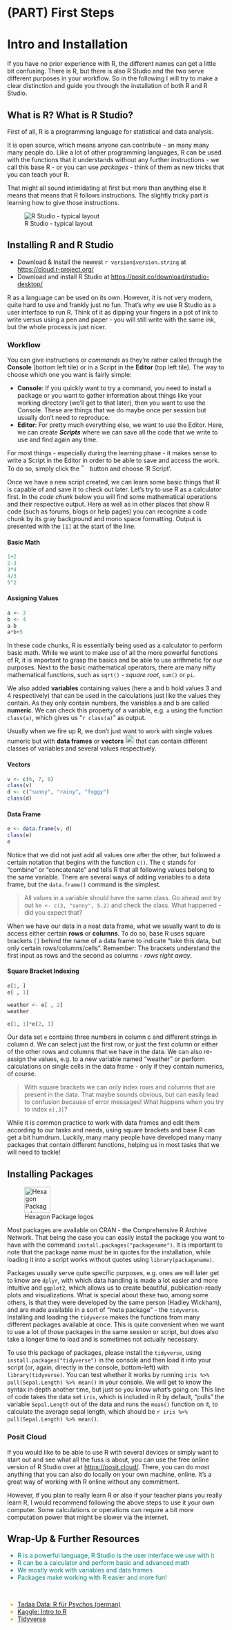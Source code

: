 
# (PART) First Steps {-}

# Intro and Installation

```{=html}
<script src="https://kit.fontawesome.com/0e67562c4f.js" crossorigin="anonymous"></script>
<!-- <link rel="stylesheet" href="./img/fontawesome.min.css"> -->
```

If you have no prior experience with R, the different names can get a little bit confusing.
There is R, but there is also R Studio and the two serve different purposes in your workflow.
So in the following I will try to make a clear distinction and guide you through the installation of both R and R Studio.


## What is R? What is R Studio?

First of all, R is a programming language for statistical and data analysis.

It is open source, which means anyone can contribute - an many many many people do.
Like a lot of other programming languages, R can be used with the functions that it understands without any further instructions - we call this base R - or you can use _packages_ - think of them as new tricks that you can teach your R.

That might all sound intimidating at first but more than anything else it means that means that R follows instructions.
The slightly tricky part is learning how to give those instructions.

![R Studio - typical layout](./img/rstudio.png)

## Installing R and R Studio

- Download & Install the newest `r version$version.string` at [https://cloud.r-project.org/](https://cloud.r-project.org/){target="_blank"}
- Download and install R Studio at [https://posit.co/download/rstudio-desktop/](https://posit.co/download/rstudio-desktop/){target="_blank"}

R as a language can be used on its own.
However, it is not very modern, quite hard to use and frankly just no fun.
That's why we use R Studio as a user interface to run R.
Think of it as dipping your fingers in a pot of ink to write versus using a pen and paper - you will still write with the same ink, but the whole process is just nicer.

### Workflow

You can give instructions or *commands* as they're rather called through the **Console** (bottom left tile) or in a Script in the **Editor** (top left tile).
The way to choose which one you want is fairly simple:

-   **Console**: If you quickly want to try a command, you need to install a package or you want to gather information about things like your working directory (we'll get to that later), then you want to use the Console. These are things that we do maybe once per session but usually don't need to reproduce.
-   **Editor**: For pretty much everything else, we want to use the Editor. Here, we can create ***Scripts*** where we can save all the code that we write to use and find again any time.

For most things - especially during the learning phase - it makes sense to write a Script in the Editor in order to be able to save and access the work.
To do so, simply click the !["New Script" button](./img/newfile.png){#id .class width=auto height=16px} button and choose 'R Script'.

Once we have a new script created, we can learn some basic things that R is capable of and save it to check out later.
Let's try to use R as a calculator first. 
In the _code chunk_ below you will find some mathematical operations and their respective output.
Here as well as in other places that show R code (such as forums, blogs or help pages) you can recognize a code chunk by its gray background and mono space formatting. 
Output is presented with the `[1]` at the start of the line.

#### Basic Math {-}

```r
1+2 
2-3
3*4
4/3
5^2
```

#### Assigning Values {-}

```r
a <- 3
b <- 4
a-b
a*b+5
```

In these code chunks, R is essentially being used as a calculator to perform basic math.
While we want to make use of all the more powerful functions of R, it is important to grasp the basics and be able to use arithmetic for our purposes.
Next to the basic mathematical operators, there are many nifty mathematical functions, such as `sqrt()` - _square root_, `sum()` or `pi`. 

We also added **variables** containing values (here a and b hold values 3 and 4 respectively) that can be used in the calculations just like the values they contain.
As they only contain numbers, the variables a and b are called **numeric**.
We can check this property of a variable, e.g. `a` using the function `class(a)`, which gives us "`r class(a)`" as output.

Usually when we fire up R, we don't just want to work with single values numeric but with **data frames** or **vectors** ![Vector](./img/vector.png){#id .class width=auto height=20px} that can contain different classes of variables and several values respectively.

#### Vectors{-}

```r
v <- c(6, 7, 8)
class(v)
d <- c("sunny", "rainy", "foggy")
class(d)
```

#### Data Frame {-}

```r
e <- data.frame(v, d)
class(e)
e
```

Notice that we did not just add all values one after the other, but followed a certain notation that begins with the function `c()`.
The c stands for "combine" or "concatenate" and tells R that all following values belong to the same variable.
There are several ways of adding variables to a data frame, but the `data.frame()` command is the simplest.

<!-- ::: {.awesomeblock data-latex="[lightgray]{2pt}{\faLightbulb[regular]}{violet}"} -->
> All values in a variable should have the same class. 
> Go ahead and try out `hm <- c(3, "sunny", 5.2)` and check the class. 
> What happened - did you expect that?


When we have our data in a neat data frame, what we usually want to do is access either certain **rows** or **columns**.
To do so, base R uses square brackets `[]` behind the name of a data frame to indicate "take this data, but only certain rows/columns/cells".
Remember: The brackets understand the first input as rows and the second as columns - _rows right away_.

#### Square Bracket Indexing {-}

```r
e[1, ]
e[ , 1]

weather <- e[ , 2]
weather

e[1, 1]*e[2, 1]
```

Our data set `e` contains three numbers in column c and different strings in column d.
We can select just the first row, or just the first column or either of the other rows and columns that we have in the data.
We can also re-assign the values, e.g. to a new variable named "weather" or perform calculations on single cells in the data frame - only if they contain numerics, of course.

<!-- ::: {.awesomeblock data-latex="[lightgray]{2pt}{\faLightbulb[regular]}{violet}"} -->
> With square brackets we can only index rows and columns that are present in the data.
> That maybe sounds obvious, but can easily lead to confusion because of error messages! 
> What happens when you try to index `e[,3]`?


While it is common practice to work with data frames and edit them according to our tasks and needs, using square brackets and base R can get a bit humdrum.
Luckily, many many people have developed many many packages that contain different functions, helping us in most tasks that we will need to tackle! 

## Installing Packages 

![Hexagon Package logos](./img/hexagons.png){height=60px}

Most packages are available on CRAN - the Comprehensive R Archive Network.
That being the case you can easily install the package you want to have with the command `install.packages("packagename")`.
It is important to note that the package name must be in quotes for the installation, while loading it into a script works without quotes using `library(packagename)`.

Packages usually serve quite specific purposes, e.g. ones we will later get to know are `dplyr`, with which data handling is made a lot easier and more intuitive and `ggplot2`, which allows us to create beautiful, publication-ready plots and visualizations.
What is special about these two, among some others, is that they were developed by the same person (Hadley Wickham), and are made available in a sort of "meta package" - the `tidyverse`. 
Installing and loading the `tidyverse` makes the functions from many different packages available at once.
This is quite convenient when we want to use a lot of those packages in the same session or script, but does also take a longer time to load and is sometimes not actually necessary.

To use this package of packages, please install the `tidyverse`, using `install.packages("tidyverse")` in the console and then load it into your script (or, again, directly in the console, bottom-left) with `library(tidyverse)`.
You can test whether it works by running `iris %>% pull(Sepal.Length) %>% mean()` in your console.
We will get to know the syntax in depth another time, but just so you know what's going on:
This line of code takes the data set `iris`, which is included in R by default, "pulls" the variable `Sepal.Length` out of the data and runs the `mean()` function on it, to calculate the average sepal length, which should be `r iris %>% pull(Sepal.Length) %>% mean()`.

### Posit Cloud {-}

If you would like to be able to use R with several devices or simply want to start out and see what all the fuss is about, you can use the free online version of R Studio over at [https://posit.cloud/](https://posit.cloud/){target="_blank"}.
There, you can do most anything that you can also do locally on your own machine, online.
It's a great way of working with R online without any commitment.

However, if you plan to really learn R or also if your teacher plans you really learn R, I would recommend following the above steps to use it your own computer.
Some calculations or operations can require a bit more computation power that might be slower via the internet.


## Wrap-Up & Further Resources {-}

<i class="fa-solid fa-anchor" style="color: teal;"></i>
<ul style="color: teal;"> 
<li> R is a powerful language, R Studio is the user interface we use with it</li>
<li> R can be a calculator and perform basic and advanced math</li>
<li> We mostly work with variables and data frames </li>
<li> Packages make working with R easier and more fun!</li>
</ul>

<br>

<i class="fa-solid fa-book" style="color: orange;"></i>
<ul style="color: orange;">
<li> [Tadaa Data: R für Psychos (german)](https://r-intro.tadaa-data.de/index.html){target="_blank"} </li>
<li> [Kaggle: Intro to R](https://www.kaggle.com/code/hamelg/intro-to-r-part-4-variables){target="_blank"}  </li>
<li> [Tidyverse](https://www.tidyverse.org/){target="_blank"} </li>
</ul>
